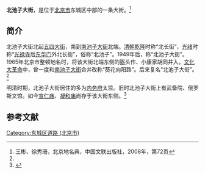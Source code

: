 {{Coord|39.91764|116.39655|type:landmark_region:CN-11_source:GoogleMaps|display=title}}
{{Infobox China Road
|路牌类型 = Beijing
|道路方向 = NS
|中文道路名称 = 北池子大街
|道路名称拼音 = BEICHIZI DAJIE
|图片 = File:Xuanren_Temple2.jpg
|图片说明 = [[宣仁庙|宣仁庙]]西侧的北池子大街
|道路属性 = 
|道路总长度 = 
|车速限制 = 
|行车线数量 = 
|所在地区 = [[北京市|北京市]][[东城区_(北京市)|东城区]]
|起点 = [[五四大街|五四大街]]
|终点 = [[东华门大街|东华门大街]]
|路段主要建筑 = [[宣仁庙|宣仁庙]]<br>[[凝和庙|凝和庙]]<br>[[中央政法委员会|中央政法委员会]]
}}

'''北池子大街'''，是位于[[北京市|北京市]]东城区中部的一条大街。<ref name=bjdmd>王彬、徐秀珊，北京地名典，中国文联出版社，2008年，第72页</ref>

==简介==
北池子大街北起[[五四大街|五四大街]]，南到[[南池子大街|南池子大街]]北端。[[清朝|清朝]][[乾隆|乾隆]]时称“北长街”，[[光绪|光绪]]时称“[[光禄寺|光禄寺]]后[[东华门|东华门]]外北长街”，俗称“北池子”。1949年后，称“北池子大街”。1965年北京市整顿地名时，将该大街北端东侧的盔头作、小康家胡同并入。[[文化大革命|文化大革命]]中，曾一度和[[南池子大街|南池子大街]]合并改称“葵花向阳路”。后来复名“北池子大街”。<ref name=bjdmd/>

明清时期，北池子大街居住的多为[[内务府|内务府]]太监。旧时北池子大街上有武备院、俄罗斯文馆。如今[[宣仁庙|宣仁庙]]、[[凝和庙|凝和庙]]尚存于该大街东侧。<ref>{{Cite web |url=http://wtyl.beijing.cn/lbjwh/lswhjq/n214037653_1.shtml |title=北池子大街，北京网，2007-08-06 |accessdate=2014-01-04 |archive-date=2014-01-04 |archive-url=https://web.archive.org/web/20140104204447/http://wtyl.beijing.cn/lbjwh/lswhjq/n214037653_1.shtml |dead-url=yes }}</ref>

==参考文献==
{{reflist}}

[[Category:东城区道路_(北京市)|Category:东城区道路 (北京市)]]